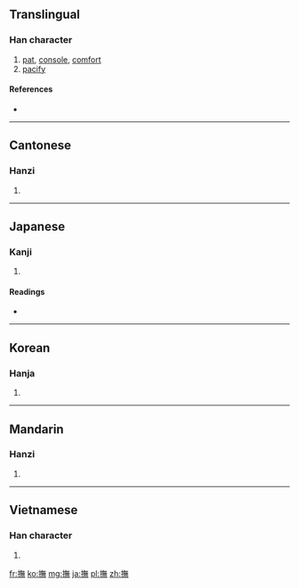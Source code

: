 {{also|抚|拊}}
==Translingual==

===Han character===
{{Han char|rn=64|rad=手|as=12|sn=15|four=5803<sub>1</sub>|canj=手人廿火 (QOTF)}}

# [[pat]], [[console]], [[comfort]]
# [[pacify]]

====References====
* {{Han ref|kx=0456.090|dkj=12743|dj=0805.070|hdz=31958.060|uh=64AB|ud=25771|bh=BCBE|bd=48318}}

----

==Cantonese==

===Hanzi===
{{yue-hanzi|jyut=|y=fu2|sim=抚}}

# {{defn|lang=yue|sort=手12}}

----

==Japanese==

===Kanji===
{{ja-kanji|grade=n|rs=手12}}

# {{defn|lang=ja|sort=手12}}

====Readings====
* {{ja-readings|kanyoon=[[ぶ]] (bu)|kanon=[[ふ]] (fu)|goon=[[ふ]] (fu)|kun=[[なでる]] (naderu)}}

----

==Korean==

===Hanja===
{{ko-hanja|hangeul=무|eumhun=|rv=mu|mr=mu|y=mu}}

# {{defn|lang=ko|sort=手12}}

----

==Mandarin==

===Hanzi===
{{cmn-hanzi|sim=抚|pin=[[fǔ]] ([[fu3]])|wg=fu<sup>3</sup>}}

# {{defn|lang=cmn|sort=手12}}

----

==Vietnamese==

===Han character===
{{vi-hantu|[[phủ]], [[vỗ]], [[dỗ]], [[vồ]]|rs=手12}}

# {{defn|lang=vi|sort=手12}}

[[fr:撫]]
[[ko:撫]]
[[mg:撫]]
[[ja:撫]]
[[pl:撫]]
[[zh:撫]]
